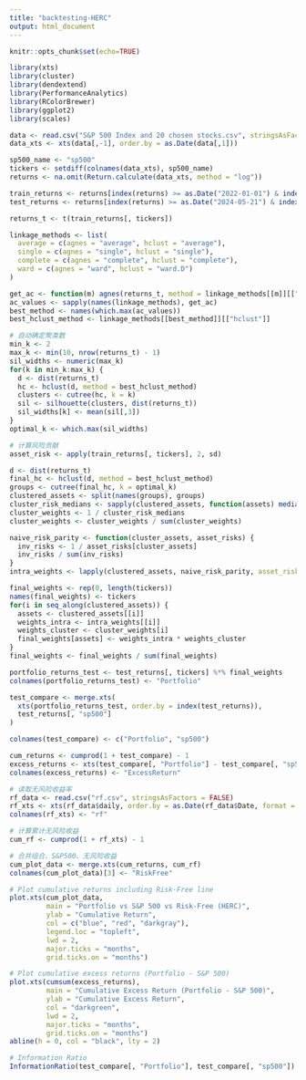 ```yaml
---
title: "backtesting-HERC"
output: html_document
---
```


```r
knitr::opts_chunk$set(echo=TRUE)
```

```r
library(xts)
library(cluster)
library(dendextend)
library(PerformanceAnalytics)
library(RColorBrewer)
library(ggplot2)
library(scales)

data <- read.csv("S&P 500 Index and 20 chosen stocks.csv", stringsAsFactors = FALSE)
data_xts <- xts(data[,-1], order.by = as.Date(data[,1]))

sp500_name <- "sp500"
tickers <- setdiff(colnames(data_xts), sp500_name)
returns <- na.omit(Return.calculate(data_xts, method = "log"))
```

```r
train_returns <- returns[index(returns) >= as.Date("2022-01-01") & index(returns) < as.Date("2024-05-21"),]
test_returns <- returns[index(returns) >= as.Date("2024-05-21") & index(returns) <= as.Date("2025-05-20"), ]
```

```r
returns_t <- t(train_returns[, tickers])

linkage_methods <- list(
  average = c(agnes = "average", hclust = "average"),
  single = c(agnes = "single", hclust = "single"),
  complete = c(agnes = "complete", hclust = "complete"),
  ward = c(agnes = "ward", hclust = "ward.D")
)

get_ac <- function(m) agnes(returns_t, method = linkage_methods[[m]][["agnes"]])$ac
ac_values <- sapply(names(linkage_methods), get_ac)
best_method <- names(which.max(ac_values))
best_hclust_method <- linkage_methods[[best_method]][["hclust"]]

# 自动确定聚类数
min_k <- 2
max_k <- min(10, nrow(returns_t) - 1)
sil_widths <- numeric(max_k)
for(k in min_k:max_k) {
  d <- dist(returns_t)
  hc <- hclust(d, method = best_hclust_method)
  clusters <- cutree(hc, k = k)
  sil <- silhouette(clusters, dist(returns_t))
  sil_widths[k] <- mean(sil[,3])
}
optimal_k <- which.max(sil_widths)

# 计算风险贡献
asset_risk <- apply(train_returns[, tickers], 2, sd)

d <- dist(returns_t)
final_hc <- hclust(d, method = best_hclust_method)
groups <- cutree(final_hc, k = optimal_k)
clustered_assets <- split(names(groups), groups)
cluster_risk_medians <- sapply(clustered_assets, function(assets) median(asset_risk[assets]))
cluster_weights <- 1 / cluster_risk_medians
cluster_weights <- cluster_weights / sum(cluster_weights)

naive_risk_parity <- function(cluster_assets, asset_risks) {
  inv_risks <- 1 / asset_risks[cluster_assets]
  inv_risks / sum(inv_risks)
}
intra_weights <- lapply(clustered_assets, naive_risk_parity, asset_risks = asset_risk)

final_weights <- rep(0, length(tickers))
names(final_weights) <- tickers
for(i in seq_along(clustered_assets)) {
  assets <- clustered_assets[[i]]
  weights_intra <- intra_weights[[i]]
  weights_cluster <- cluster_weights[i]
  final_weights[assets] <- weights_intra * weights_cluster
}
final_weights <- final_weights / sum(final_weights)
```

```r
portfolio_returns_test <- test_returns[, tickers] %*% final_weights
colnames(portfolio_returns_test) <- "Portfolio"

test_compare <- merge.xts(
  xts(portfolio_returns_test, order.by = index(test_returns)),
  test_returns[, "sp500"]
)

colnames(test_compare) <- c("Portfolio", "sp500")

cum_returns <- cumprod(1 + test_compare) - 1
excess_returns <- xts(test_compare[, "Portfolio"] - test_compare[, "sp500"], order.by = index(test_compare))
colnames(excess_returns) <- "ExcessReturn"

# 读取无风险收益率
rf_data <- read.csv("rf.csv", stringsAsFactors = FALSE)
rf_xts <- xts(rf_data$daily, order.by = as.Date(rf_data$Date, format = "%m/%d/%Y"))
colnames(rf_xts) <- "rf"

# 计算累计无风险收益
cum_rf <- cumprod(1 + rf_xts) - 1

# 合并组合、S&P500、无风险收益
cum_plot_data <- merge.xts(cum_returns, cum_rf)
colnames(cum_plot_data)[3] <- "RiskFree"
```

```r
# Plot cumulative returns including Risk-Free line
plot.xts(cum_plot_data,
         main = "Portfolio vs S&P 500 vs Risk-Free (HERC)",
         ylab = "Cumulative Return",
         col = c("blue", "red", "darkgray"),
         legend.loc = "topleft",
         lwd = 2,
         major.ticks = "months",
         grid.ticks.on = "months")

# Plot cumulative excess returns (Portfolio - S&P 500)
plot.xts(cumsum(excess_returns),
         main = "Cumulative Excess Return (Portfolio - S&P 500)",
         ylab = "Cumulative Excess Return",
         col = "darkgreen",
         lwd = 2,
         major.ticks = "months",
         grid.ticks.on = "months")
abline(h = 0, col = "black", lty = 2)

# Information Ratio
InformationRatio(test_compare[, "Portfolio"], test_compare[, "sp500"])
```



